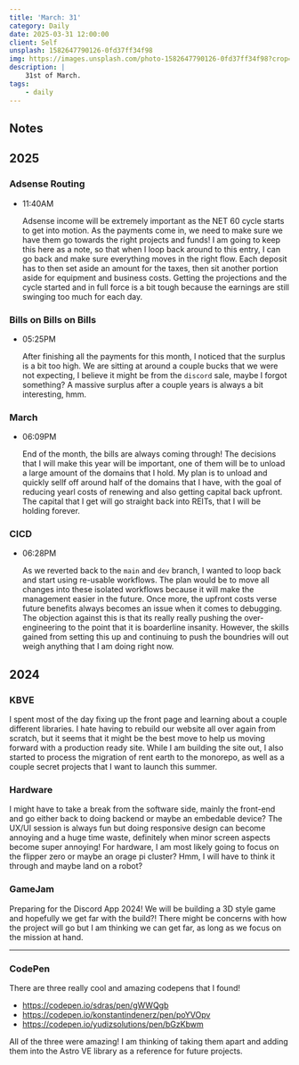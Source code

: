 ```yaml
---
title: 'March: 31'
category: Daily
date: 2025-03-31 12:00:00
client: Self
unsplash: 1582647790126-0fd37ff34f98
img: https://images.unsplash.com/photo-1582647790126-0fd37ff34f98?crop=entropy&cs=srgb&fm=jpg&ixid=MnwzNjM5Nzd8MHwxfHJhbmRvbXx8fHx8fHx8fDE2ODE3NDg2ODY&ixlib=rb-4.0.3&q=85
description: |
    31st of March.
tags:
    - daily
---
```


## Notes

## 2025

### Adsense Routing

-   11:40AM

    Adsense income will be extremely important as the NET 60 cycle starts to get into motion.
    As the payments come in, we need to make sure we have them go towards the right projects and funds!
    I am going to keep this here as a note, so that when I loop back around to this entry, I can go back and make sure everything moves in the right flow.
    Each deposit has to then set aside an amount for the taxes, then sit another portion aside for equipment and business costs.
    Getting the projections and the cycle started and in full force is a bit tough because the earnings are still swinging too much for each day.

### Bills on Bills on Bills

-   05:25PM

    After finishing all the payments for this month, I noticed that the surplus is a bit too high.
    We are sitting at around a couple bucks that we were not expecting, I believe it might be from the `discord` sale, maybe I forgot something?
    A massive surplus after a couple years is always a bit interesting, hmm.


### March

-   06:09PM

    End of the month, the bills are always coming through!
    The decisions that I will make this year will be important, one of them will be to unload a large amount of the domains that I hold.
    My plan is to unload and quickly sellf off around half of the domains that I have, with the goal of reducing yearl costs of renewing and also getting capital back upfront.
    The capital that I get will go straight back into REITs, that I will be holding forever.

### CICD

-   06:28PM

    As we reverted back to the `main` and `dev` branch, I wanted to loop back and start using re-usable workflows.
    The plan would be to move all changes into these isolated workflows because it will make the management easier in the future.
    Once more, the upfront costs verse future benefits always becomes an issue when it comes to debugging.
    The objection against this is that its really really pushing the over-engineering to the point that it is boarderline insanity.
    However, the skills gained from setting this up and continuing to push the boundries will out weigh anything that I am doing right now.

## 2024

### KBVE

I spent most of the day fixing up the front page and learning about a couple different libraries.
I hate having to rebuild our website all over again from scratch, but it seems that it might be the best move to help us moving forward with a production ready site.
While I am building the site out, I also started to process the migration of rent earth to the monorepo, as well as a couple secret projects that I want to launch this summer.


### Hardware

I might have to take a break from the software side, mainly the front-end and go either back to doing backend or maybe an embedable device?
The UX/UI session is always fun but doing responsive design can become annoying and a huge time waste, definitely when minor screen aspects become super annoying!
For hardware, I am most likely going to focus on the flipper zero or maybe an orage pi cluster? Hmm, I will have to think it through and maybe land on a robot?


### GameJam

Preparing for the Discord App 2024! We will be building a 3D style game and hopefully we get far with the build?!
There might be concerns with how the project will go but I am thinking we can get far, as long as we focus on the mission at hand.


---

### CodePen

There are three really cool and amazing codepens that I found!

- https://codepen.io/sdras/pen/gWWQgb
- https://codepen.io/konstantindenerz/pen/poYVOpv
- https://codepen.io/yudizsolutions/pen/bGzKbwm

All of the three were amazing! I am thinking of taking them apart and adding them into the Astro VE library as a reference for future projects.

